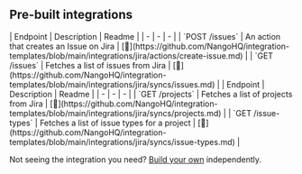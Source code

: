 
## Pre-built integrations

<AccordionGroup>


<Accordion title="Issues">
| Endpoint | Description | Readme |
| - | - | - |
| `POST /issues` | An action that creates an Issue on Jira | [🔗](https://github.com/NangoHQ/integration-templates/blob/main/integrations/jira/actions/create-issue.md) |
| `GET /issues` | Fetches a list of issues from Jira | [🔗](https://github.com/NangoHQ/integration-templates/blob/main/integrations/jira/syncs/issues.md) |
</Accordion>


<Accordion title="Others">
| Endpoint | Description | Readme |
| - | - | - |
| `GET /projects` | Fetches a list of projects from Jira | [🔗](https://github.com/NangoHQ/integration-templates/blob/main/integrations/jira/syncs/projects.md) |
| `GET /issue-types` | Fetches a list of issue types for a project | [🔗](https://github.com/NangoHQ/integration-templates/blob/main/integrations/jira/syncs/issue-types.md) |
</Accordion>

</AccordionGroup>

<Tip>Not seeing the integration you need? [Build your own](https://docs.nango.dev/guides/platform/functions) independently.</Tip>
